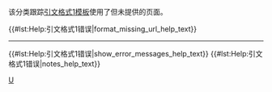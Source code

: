 {{polluted category}}
{{Tracking category}}
{{empty category}}
该分类跟踪[[WP:CS1|引文格式1模板]]使用了{{para|format}}但未提供{{para|url}}的页面。

{{#lst:Help:引文格式1错误|format_missing_url_help_text}}

----
{{#lst:Help:引文格式1错误|show_error_messages_help_text}}
{{#lst:Help:引文格式1错误|notes_help_text}}
<!-- {{#lst:Help:引文格式1错误|references_help_text}} -->

[[Category:引文格式1错误|U]]